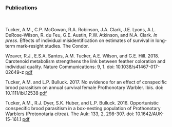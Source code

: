
### Publications
  \
  \
Tucker, A.M., C.P. McGowan, R.A. Robinson, J.A. Clark, J.E. Lyons, A.L. DeRose-Wilson, R. du Feu, G.E. Austin, P.W. Atkinson, and N.A. Clark. *In press*. Effects of individual misidentification on estimates of survival in long-term mark-resight studies. The Condor.\
  
Weaver, R.J., E.S.A. Santos, A.M. Tucker, A.E. Wilson, and G.E. Hill. 2018. Carotenoid metabolism strengthens the link between feather coloration and individual quality. Nature Communications: 9, 1. doi: 10.1038/s41467-017-02649-z [pdf](files/Weaver-etal_2018.pdf)
  
Tucker, A.M. and L.P. Bulluck. 2017. No evidence for an effect of conspecific brood parasitism on annual survival female Prothonotary Warbler. Ibis. doi: 10.1111/ibi.12538 [pdf](files/Tucker-Bulluck_2017.pdf) 
  
Tucker, A.M., R.J. Dyer, S.K. Huber, and L.P. Bulluck. 2016. Opportunistic conspecific brood parasitism in a box-nesting population of Prothonotary Warblers (Protonotaria citrea). The Auk: 133, 2, 298-307. doi: 10.1642/AUK-15-161.1 [pdf](files/Tucker-etal_2016.pdf) 
  
